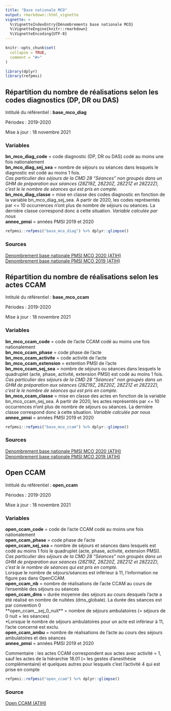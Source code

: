 ```yaml
---
title: "Base nationale MCO"
output: rmarkdown::html_vignette
vignette: >
  %\VignetteIndexEntry{Dénombrements base nationale MCO}
  %\VignetteEngine{knitr::rmarkdown}
  %\VignetteEncoding{UTF-8}
---
```


```r
knitr::opts_chunk$set(
  collapse = TRUE,
  comment = "#>"
)
```

```r
library(dplyr)
library(refpmsi)
```

## Répartition du nombre de réalisations selon les codes diagnostics (DP, DR ou DAS)

Intitulé du référentiel : **base_mco_diag**

Périodes : 2019-2020   

Mise à jour : 18 novembre 2021    

### Variables  

**bn_mco_diag_code** = code diagnostic (DP, DR ou DAS) codé au moins une fois nationalement  
**bn_mco_diag_sej_sea** = nombre de séjours ou séances dans lesquels le diagnostic est codé au moins 1 fois.  
*Cas particulier des séjours de la CMD 28 "Séances" non groupés dans un GHM de préparation aux séances (28Z19Z, 28Z20Z, 28Z21Z et 28Z22Z), c'est le le nombre de séances qui est pris en compte.*  
**bn_mco_diag_classe** = mise en classe des codes diagnostic en fonction de la variable bn_mco_diag_sej_sea. A partir de 2020, les codes représentés par <= 10 occurrences n'ont plus de nombre de séjours ou séances. La dernière classe correspond donc à cette situation. *Variable calculée par nous*  
**annee_pmsi** = années PMSI 2019 et 2020  

```r

refpmsi::refpmsi("base_mco_diag") %>% dplyr::glimpse()

```

### Sources
[Denombrement base nationale PMSI MCO 2020 (ATIH)](https://www.atih.sante.fr/sites/default/files/public/content/4170/denombrement_2020.xlsx)  
[Denombrement base nationale PMSI MCO 2019 (ATIH)](https://www.atih.sante.fr/sites/default/files/public/content/3832/denombrement_2019.xlsx)  


## Répartition du nombre de réalisations selon les actes CCAM

Intitulé du référentiel : **base_mco_ccam**

Périodes : 2019-2020  

Mise à jour : 18 novembre 2021  

### Variables  

**bn_mco_ccam_code** = code de l'acte CCAM codé au moins une fois nationalement  
**bn_mco_ccam_phase** = code phase de l'acte  
**bn_mco_ccam_activite** = code activité de l'acte  
**bn_mco_ccam_extension** = extention PMSI de l'acte    
**bn_mco_ccam_sej_sea** = nombre de séjours ou séances dans lesquels le quadruplet (acte, phase, activité, extension PMSI) est codé au moins 1 fois.  
*Cas particulier des séjours de la CMD 28 "Séances" non groupés dans un GHM de préparation aux séances (28Z19Z, 28Z20Z, 28Z21Z et 28Z22Z), c'est le le nombre de séances qui est pris en compte.*  
**bn_mco_ccam_classe** = mise en classe des actes en fonction de la variable bn_mco_ccam_sej_sea. A partir de 2020, les actes représentés par <= 10 occurrences n'ont plus de nombre de séjours ou séances. La dernière classe correspond donc à cette situation. *Variable calculée par nous*  
**annee_pmsi** = années PMSI 2019 et 2020  

```r

refpmsi::refpmsi("base_mco_ccam") %>% dplyr::glimpse()

```

### Sources  
[Denombrement base nationale PMSI MCO 2020 (ATIH)](https://www.atih.sante.fr/sites/default/files/public/content/4170/denombrement_2020.xlsx)  
[Denombrement base nationale PMSI MCO 2019 (ATIH)](https://www.atih.sante.fr/sites/default/files/public/content/3832/denombrement_2019.xlsx)  


## Open CCAM

Intitulé du référentiel : **open_ccam**

Périodes : 2019-2020  

Mise à jour : 18 novembre 2021  

### Variables  

**open_ccam_code** = code de l'acte CCAM codé au moins une fois nationalement  
**open_ccam_phase** = code phase de l'acte  
**open_ccam_sej_sea** = nombre de séjours et séances dans lesquels est codé au moins 1 fois le quadruplet (acte, phase, activité, extension PMSI).  
*Cas particulier des séjours de la CMD 28 "Séances" non groupés dans un GHM de préparation aux séances (28Z19Z, 28Z20Z, 28Z21Z et 28Z22Z), c'est le le nombre de séances qui est pris en compte.*  
Lorsque le nombre de séjours/séances est inférieur à 11, l’information ne figure pas dans OpenCCAM.    
**open_ccam_nb** = nombre de réalisations de l’acte CCAM au cours de l’ensemble des séjours ou séances    
**open_ccam_dms** = durée moyenne des séjours au cours desquels l’acte a été réalisé en nombre de nuitées (dms_globale). La durée des séances est par convention 0  
**open_ccam__sej_0_nuit** = nombre de séjours ambulatoires (= séjours de 0 nuit + les séances)  
*Lorsque le nombre de séjours ambulatoires pour un acte est inférieur à 11, l'acte concerné est exclu.  
**open_ccam_ambu** = nombre de réalisations de l’acte au cours des séjours ambulatoires et des séances  
**annee_pmsi** = années PMSI 2019 et 2020  

Commentaire : les actes CCAM correspondent aux actes avec activité = 1, sauf les actes de la hiérarchie 18.01 (= les gestes d'anesthésie complémentaire) et quelques autres pour lesquels c'est l'activité 4 qui est prise en compte   

```r

refpmsi::refpmsi("open_ccam") %>% dplyr::glimpse()

```

### Source  
[Open CCAM (ATIH)](https://www.scansante.fr/opendata/pmsi-mco/ccam)  
